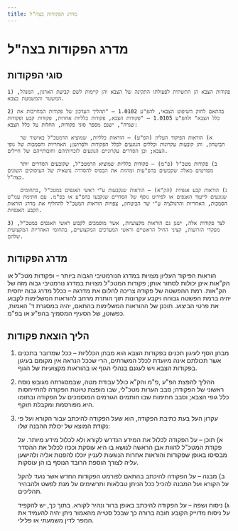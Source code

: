 ```yaml
---
title: מדרג הפקודות בצה"ל
---
```



# מדרג הפקודות בצה"ל

## סוגי הפקודות

	1) פקודות הצבא הן התשתית לפעולתו התקינה של הצבא והן קיימות לשם קביעת הארגון, המנהל, המשטר והמשמעת בצבא. 

	2) בהתאם לחוק השיפוט הצבאי, להפ"ע 1.0102 – "תהליך העדכון של פקודות המחייבות את כלל הצבא" ולהפ"ע 1.0105 – "פקודות הצבא, פקודות כלליות אחרות, פקודות קבע ופקודות שגרה", ישנם מספר סוגי פקודות, החלות על כלל הצבא: 
		
		א) הוראות הפיקוד העליון (הפ"ע) – הוראות כלליות, שמוציא הרמטכ"ל באישור שר הביטחון, והן קובעות עקרונות וכללים הנוגעים לכלל הפקודות ולפרושן; האחריות והסמכות של גופי הצבא; וכן הסדרים עקרוניים הנוגעים לזכויותיהם וחובותייהם של חיילים. 

		ב) פקודות מטכ"ל (פ"מ) – פקודות כלליות שמוציא הרמטכ"ל, שקובעים הסדרים יותר מפורטים מאלה שקבועים בהפ"עות ומהוות את הבסיס להסדרה נושאית של העיסוקים השונים בצה"ל. 

		ג) הוראות קבע אגפיות (הק"א) – הוראות שנקבעות ע"י ראשי האגפים במטכ"ל ,בתחומים שנוגעים לייעוד האגפים או לפירוט נוסף של הסדרים שנקבעו בהפ"ע או בפ"מ. עם חתימת עמ"ט הסמכות, האחריות והרגולציה ע"י שר הביטחון, צפויות הוראות המטכ"ל להחליף את מדרג הוראות הקבע האגפיות. 

	3) לצד פקודות אלה, ישנן גם הוראות מקצועיות, אשר מוסמכים לקבוע ראשי האגפים במטכ"ל, מפקדי הזרועות, קציני החיל הראשיים וראשי המערכים המקצועיים, בתחומי האחריות המקצועית שלהם. 

## מדרג הפקודות

הוראות הפיקוד העליון מצויות במדרג הנורמטיבי הגבוה ביותר – ופקודות מטכ"ל או הק"אות אינן יכולות לסתור אותן; פקודות המטכ"ל מצויות במדרג נורמטיבי גבוה מזה של הק"אות. 
רמת ההפשטה של פקודה צריכה להלום את מדרגה – ככלל מדרג גבוה יחסית יהיה ברמת הפשטה גבוהה ויקבע עקרונות תוך הותרת מרחב להוראות המשלימות לקבוע את פרטי הביצוע. תוכנן של ההוראות המשלימות בהתאם, יהיה במסגרת ד' האמות, כפשוטן, של הסעיף המסמיך בהפ"ע או בפ"מ. 

## הליך הוצאת פקודות

1) מבחן הסף לעיגון תכנים בפקודות הצבא הוא מבחן הכלליות – ככל שמדובר בתכנים אשר תכולתם אינה מיועדת לכלל המשרתים, הרי שככל הנראה אין מקומם בעיגון בפקודות הצבא ויש לעגנם בנהלי הגוף או בהוראות מקצועיות של הגוף. 

2) ההליך להפצת הפ"ע ,פ"מ והק"א כולל עבודת מטה, שבמסגרתה מגובש נוסח ראשוני של הפקודה; סבב הערות מטכ"לי, שבו מופצת טיוטת הפקודה להתייחסות כלל גופי הצבא; וסבב חתימות שבו חותמים הגורמים המוסמכים על הפקודה ובתומו היא מפורסמת ומקבלת תוקף. 

3) עקרון העל בעת כתיבת הפקודה, הוא שעל הפקודה להיכתב עבור הקורא ועל פי נקודת המוצא של יכולת ההבנה שלו: 

	א) תוכן – על הפקודה לכלול את המידע הנדרש לקורא ולא לכלול מידע מיותר. על פקודת המטכ"ל להוות אבן הראשה לנושא בו היא עוסקת וככזו לכלול את ההסדר מבסיסו באופן שפקודות והוראות אחרות הנוגעות לעניין יוכלו להפנות אליה ולהישען עליה לצורך הוספת הרובד הנוסף בו הן עוסקות. 

	ב) מבנה – על הפקודה להיכתב בהתאם לפורמט הפקודות החדש אשר נועד להקל על הקורא ועל המבנה להכיל ככל הניתן טבלאות ותרשימים על מנת לפשט ולהבהיר תהליכים. 

	ג) ניסוח ושפה – על הפקודה להיכתב באופן ברור ונהיר לקורא. בתוך כך, יש להקפיד על ניסוח מדוייק הקובע חובה ברורה כך שבכל סטייה מהאמור ניתן יהיה להעמיד את המפר לדין משמעתי או פלילי. 
	